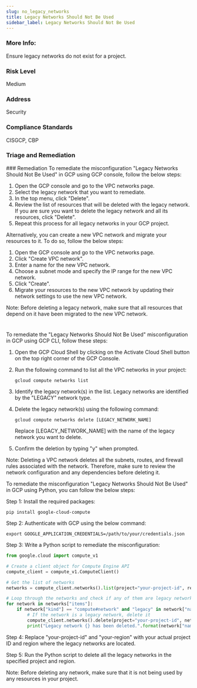 ```yaml
---
slug: no_legacy_networks
title: Legacy Networks Should Not Be Used
sidebar_label: Legacy Networks Should Not Be Used
---
```


### More Info:

Ensure legacy networks do not exist for a project.

### Risk Level

Medium

### Address

Security

### Compliance Standards

CISGCP, CBP

### Triage and Remediation
<Tabs>
<Tab title='Remediation'>
### Remediation

<AccordionGroup>
<Accordion title='Using Console' defaultOpen='true'>
To remediate the misconfiguration "Legacy Networks Should Not Be Used" in GCP using GCP console, follow the below steps:

1. Open the GCP console and go to the VPC networks page.
2. Select the legacy network that you want to remediate.
3. In the top menu, click "Delete".
4. Review the list of resources that will be deleted with the legacy network. If you are sure you want to delete the legacy network and all its resources, click "Delete".
5. Repeat this process for all legacy networks in your GCP project.

Alternatively, you can create a new VPC network and migrate your resources to it. To do so, follow the below steps:

1. Open the GCP console and go to the VPC networks page.
2. Click "Create VPC network".
3. Enter a name for the new VPC network.
4. Choose a subnet mode and specify the IP range for the new VPC network.
5. Click "Create".
6. Migrate your resources to the new VPC network by updating their network settings to use the new VPC network.

Note: Before deleting a legacy network, make sure that all resources that depend on it have been migrated to the new VPC network.

#
</Accordion>

<Accordion title='Using CLI'>
To remediate the "Legacy Networks Should Not Be Used" misconfiguration in GCP using GCP CLI, follow these steps:

1. Open the GCP Cloud Shell by clicking on the Activate Cloud Shell button on the top right corner of the GCP Console.
2. Run the following command to list all the VPC networks in your project:

   ```
   gcloud compute networks list
   ```

3. Identify the legacy network(s) in the list. Legacy networks are identified by the "LEGACY" network type.
4. Delete the legacy network(s) using the following command:

   ```
   gcloud compute networks delete [LEGACY_NETWORK_NAME]
   ```

   Replace [LEGACY_NETWORK_NAME] with the name of the legacy network you want to delete.

5. Confirm the deletion by typing "y" when prompted.

Note: Deleting a VPC network deletes all the subnets, routes, and firewall rules associated with the network. Therefore, make sure to review the network configuration and any dependencies before deleting it.
</Accordion>

<Accordion title='Using Python'>
To remediate the misconfiguration "Legacy Networks Should Not Be Used" in GCP using Python, you can follow the below steps:

Step 1: Install the required packages:
```
pip install google-cloud-compute
```

Step 2: Authenticate with GCP using the below command:
```
export GOOGLE_APPLICATION_CREDENTIALS=/path/to/your/credentials.json
```

Step 3: Write a Python script to remediate the misconfiguration:
```python
from google.cloud import compute_v1

# Create a client object for Compute Engine API
compute_client = compute_v1.ComputeClient()

# Get the list of networks
networks = compute_client.networks().list(project="your-project-id", region="your-region").execute()

# Loop through the networks and check if any of them are legacy networks
for network in networks["items"]:
    if network["kind"] == "compute#network" and "legacy" in network["name"]:
        # If the network is a legacy network, delete it
        compute_client.networks().delete(project="your-project-id", network=network["name"]).execute()
        print("Legacy network {} has been deleted.".format(network["name"]))
```

Step 4: Replace "your-project-id" and "your-region" with your actual project ID and region where the legacy networks are located.

Step 5: Run the Python script to delete all the legacy networks in the specified project and region.

Note: Before deleting any network, make sure that it is not being used by any resources in your project.
</Accordion>

</AccordionGroup>
</Tab>
</Tabs>

